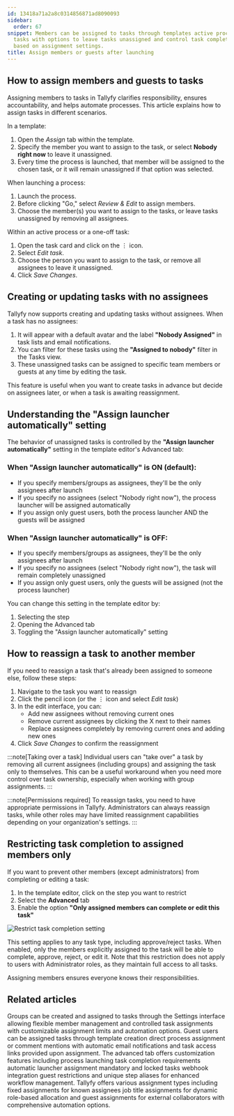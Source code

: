 ```yaml
---
id: 13418a71a2a8c0314856871ad8090093
sidebar:
  order: 67
snippet: Members can be assigned to tasks through templates active processes or one-off
  tasks with options to leave tasks unassigned and control task completion permissions
  based on assignment settings.
title: Assign members or guests after launching
---
```


## How to assign members and guests to tasks

Assigning members to tasks in Tallyfy clarifies responsibility, ensures accountability, and helps automate processes. This article explains how to assign tasks in different scenarios.

In a template:

1. Open the _Assign_ tab within the template.
2. Specify the member you want to assign to the task, or select **Nobody right now** to leave it unassigned.
3. Every time the process is launched, that member will be assigned to the chosen task, or it will remain unassigned if that option was selected.

When launching a process:

1. Launch the process.
2. Before clicking "Go," select _Review & Edit_ to assign members.
3. Choose the member(s) you want to assign to the tasks, or leave tasks unassigned by removing all assignees.

Within an active process or a one-off task:

1. Open the task card and click on the ⋮ icon.
2. Select _Edit task_.
3. Choose the person you want to assign to the task, or remove all assignees to leave it unassigned.
4. Click _Save Changes_.

## Creating or updating tasks with no assignees

Tallyfy now supports creating and updating tasks without assignees. When a task has no assignees:

1. It will appear with a default avatar and the label **"Nobody Assigned"** in task lists and email notifications.
2. You can filter for these tasks using the **"Assigned to nobody"** filter in the Tasks view.
3. These unassigned tasks can be assigned to specific team members or guests at any time by editing the task.

This feature is useful when you want to create tasks in advance but decide on assignees later, or when a task is awaiting reassignment.

## Understanding the "Assign launcher automatically" setting

The behavior of unassigned tasks is controlled by the **"Assign launcher automatically"** setting in the template editor's Advanced tab:

### When "Assign launcher automatically" is ON (default):

- If you specify members/groups as assignees, they'll be the only assignees after launch
- If you specify no assignees (select "Nobody right now"), the process launcher will be assigned automatically
- If you assign only guest users, both the process launcher AND the guests will be assigned

### When "Assign launcher automatically" is OFF:

- If you specify members/groups as assignees, they'll be the only assignees after launch
- If you specify no assignees (select "Nobody right now"), the task will remain completely unassigned
- If you assign only guest users, only the guests will be assigned (not the process launcher)

You can change this setting in the template editor by:
1. Selecting the step
2. Opening the Advanced tab
3. Toggling the "Assign launcher automatically" setting

## How to reassign a task to another member

If you need to reassign a task that's already been assigned to someone else, follow these steps:

1. Navigate to the task you want to reassign
2. Click the pencil icon (or the ⋮ icon and select _Edit task_)
3. In the edit interface, you can:
   - Add new assignees without removing current ones
   - Remove current assignees by clicking the X next to their names
   - Replace assignees completely by removing current ones and adding new ones
4. Click _Save Changes_ to confirm the reassignment

:::note[Taking over a task]
Individual users can "take over" a task by removing all current assignees (including groups) and assigning the task only to themselves. This can be a useful workaround when you need more control over task ownership, especially when working with group assignments.
:::

:::note[Permissions required]
To reassign tasks, you need to have appropriate permissions in Tallyfy. Administrators can always reassign tasks, while other roles may have limited reassignment capabilities depending on your organization's settings.
:::

## Restricting task completion to assigned members only

If you want to prevent other members (except administrators) from completing or editing a task:

1. In the template editor, click on the step you want to restrict
2. Select the **Advanced** tab
3. Enable the option **"Only assigned members can complete or edit this task"**

![Restrict task completion setting](https://screenshots.tallyfy.com/tallyfy%2Fpro%2Fdesktop-light-only-assigned-can-complete.png)

This setting applies to any task type, including approve/reject tasks. When enabled, only the members explicitly assigned to the task will be able to complete, approve, reject, or edit it. Note that this restriction does not apply to users with Administrator roles, as they maintain full access to all tasks.

Assigning members ensures everyone knows their responsibilities.


## Related articles
<CardGrid>
<LinkTitleCard header="<b>Groups > Create and assign groups</b>" href="/products/pro/documenting/groups/how-to-manage-groups-and-assign-tasks-in-tallyfy/" > Groups can be created and assigned to tasks through the Settings interface allowing flexible member management and controlled task assignments with customizable assignment limits and automation options. </LinkTitleCard>
<LinkTitleCard header="<b>Guests > Assign tasks to guests</b>" href="/products/pro/documenting/guests/how-can-i-assign-tasks-to-guest-users-in-tallyfy/" > Guest users can be assigned tasks through template creation direct process assignment or comment mentions with automatic email notifications and task access links provided upon assignment. </LinkTitleCard>
<LinkTitleCard header="<b>Tasks > Advanced tab</b>" href="/products/pro/tracking-and-tasks/tasks/how-can-i-utilize-tallyfys-advanced-tab-features/" > The advanced tab offers customization features including process launching task completion requirements automatic launcher assignment mandatory and locked tasks webhook integration guest restrictions and unique step aliases for enhanced workflow management. </LinkTitleCard>
<LinkTitleCard header="<b>Edit Templates > Understanding assignment types</b>" href="/products/pro/documenting/templates/edit-templates/understanding-assignment-types/" > Tallyfy offers various assignment types including fixed assignments for known assignees job title assignments for dynamic role-based allocation and guest assignments for external collaborators with comprehensive automation options. </LinkTitleCard>
</CardGrid>